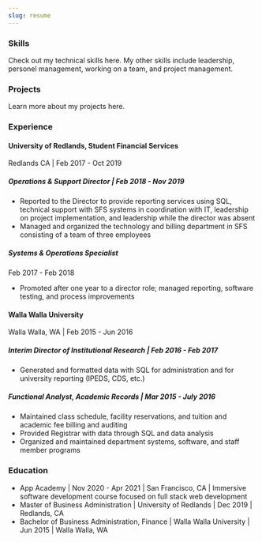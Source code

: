 ```yaml
---
slug: resume
---
```



### Skills
Check out my technical skills <Link to='/technologies'>here</Link>. My other skills include leadership, personel management, working on a team, and project management.

### Projects
Learn more about my projects <Link to='/projects'>here</Link>.

### Experience
#### University of Redlands, Student Financial Services
Redlands CA | Feb 2017 - Oct 2019

##### Operations & Support Director | Feb 2018 - Nov 2019
- Reported to the Director to provide reporting services using SQL, technical support with SFS systems in coordination with IT, leadership on project implementation, and leadership while the director was absent
- Managed and organized the technology and billing department in SFS consisting of a team of three employees

##### Systems & Operations Specialist
Feb 2017 - Feb 2018
- Promoted after one year to a director role; managed reporting, software testing, and process improvements

#### Walla Walla University
Walla Walla, WA | Feb 2015 - Jun 2016

##### Interim Director of Institutional Research | Feb 2016 - Feb 2017
- Generated and formatted data with SQL for administration and for university reporting (IPEDS, CDS, etc.)

##### Functional Analyst, Academic Records | Mar 2015 - July  2016
- Maintained class schedule, facility reservations, and tuition and academic fee billing and auditing
- Provided Registrar with data through SQL and data analysis
- Organized and maintained department systems, software, and staff member programs

### Education
- App Academy | Nov 2020 - Apr 2021 | San Francisco, CA | Immersive software development course focused on full stack web development
- Master of Business Administration | University of Redlands | Dec 2019 | Redlands, CA
- Bachelor of Business Administration, Finance | Walla Walla University | Jun 2015  | Walla Walla, WA
